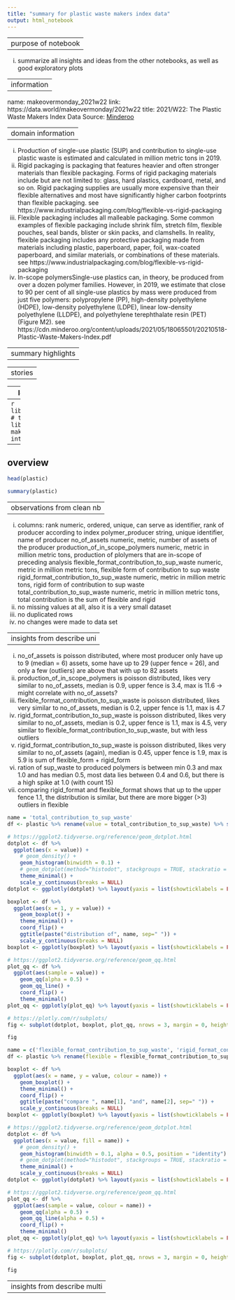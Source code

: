 ```yaml
---
title: "summary for plastic waste makers index data"
output: html_notebook
---
```


---
purpose of notebook
---

  (i) summarize all insights and ideas from the other notebooks, as well as good exploratory plots
  
---
information
---

name: makeovermonday_2021w22
link: https://data.world/makeovermonday/2021w22
title: 2021/W22: The Plastic Waste Makers Index
Data Source: [Minderoo](https://www.minderoo.org/plastic-waste-makers-index/data/indices/producers/)


---
domain information 
---

 (i) Production of single-use plastic (SUP) and contribution to single-use plastic waste is estimated and calculated in million metric tons in 2019.
 (i) Rigid packaging is packaging that features heavier and often stronger materials than flexible packaging. Forms of rigid packaging materials include but are not limited to: glass,      hard plastics, cardboard, metal, and so on. Rigid packaging supplies are usually more expensive than their flexible alternatives and most have significantly higher carbon              footprints than flexible packaging. see https://www.industrialpackaging.com/blog/flexible-vs-rigid-packaging
 (i) Flexible packaging includes all malleable packaging. Some common examples of flexible packaging include shrink film, stretch film, flexible pouches, seal bands, blister or skin        packs, and clamshells. In reality, flexible packaging includes any protective packaging made from materials including plastic, paperboard, paper, foil, wax-coated paperboard, and      similar materials, or combinations of these materials. see https://www.industrialpackaging.com/blog/flexible-vs-rigid-packaging
 (i) In-scope polymersSingle-use plastics can, in theory, be produced from over a dozen polymer families. However, in 2019, we estimate that close to 90 per cent of all single-use          plastics by mass were produced from just five polymers: polypropylene (PP), high-density polyethylene (HDPE), low-density polyethylene (LDPE), linear low-density polyethylene          (LLDPE), and polyethylene terephthalate resin (PET) (Figure M2). see https://cdn.minderoo.org/content/uploads/2021/05/18065501/20210518-Plastic-Waste-Makers-Index.pdf
  
---
summary highlights
---
  


---
stories
---



---
load packages
---
```r
library(tidyverse) # tidy data frame
library(plotly) # make ggplots interactive
```

---
overview
---
```r
head(plastic)
```

```r
summary(plastic)
```

---
observations from clean nb
---

  (i) columns: rank                                         numeric, ordered, unique, can serve as identifier, rank of producer according to index
               polymer_producer                             string, unique identifier, name of producer
               no_of_assets                                 numeric, metric, number of assets of the producer
               production_of_in_scope_polymers              numeric, metric in million metric tons, production of plolymers that are in-scope of preceding analysis
               flexible_format_contribution_to_sup_waste    numeric, metric in million metric tons, flexible form of contribution to sup waste
               rigid_format_contribution_to_sup_waste       numeric, metric in million metric tons, rigid form of contribution to sup waste
               total_contribution_to_sup_waste              numeric, metric in million metric tons, total contribution is the sum of flexible and rigid
  (i) no missing values at all, also it is a very small dataset
  (i) no duplicated rows
  (i) no changes were made to data set

---
insights from describe uni
---

  (i) no_of_assets is poisson distributed, where most producer only have up to 9 (median = 6) assets, some have up to 29 (upper fence = 26), and only a few (outliers) are above that        with up to 82 assets
  (i) production_of_in_scope_polymers is poisson distributed, likes very similar to no_of_assets, median is 0.9, upper fence is 3.4, max is 11.6
      -> might correlate with no_of_assets?
  (i) flexible_format_contribution_to_sup_waste is poisson distributed, likes very similar to no_of_assets, median is 0.2, upper fence is 1.1, max is 4.7
  (i) rigid_format_contribution_to_sup_waste is poisson distributed, likes very similar to no_of_assets, median is 0.2, upper fence is 1.1, max is 4.5,
      very similar to flexible_format_contribution_to_sup_waste, but with less outliers
  (i) rigid_format_contribution_to_sup_waste is poisson distributed, likes very similar to no_of_assets (again), median is 0.45, upper fence is 1.9, max is 5.9
      is sum of flexible_form + rigid_form
  (i) ration of sup_waste to produced polymers is between min 0.3 and max 1.0 and has median 0.5, most data lies between 0.4 and 0.6, but there is a high spike at 1.0 (with count 15)
  (i) comparing rigid_format and flexible_format shows that up to the upper fence 1.1, the distribution is similar, but there are more bigger (>3) outliers in flexible

```r
name = 'total_contribution_to_sup_waste'
df <- plastic %>% rename(value = total_contribution_to_sup_waste) %>% select(value)

# https://ggplot2.tidyverse.org/reference/geom_dotplot.html
dotplot <- df %>%
  ggplot(aes(x = value)) +
    # geom_density() +
    geom_histogram(binwidth = 0.1) +
    # geom_dotplot(method="histodot", stackgroups = TRUE, stackratio = 1.1, dotsize = 1.2, binwidth = 1) +
    theme_minimal() +
    scale_y_continuous(breaks = NULL) 
dotplot <- ggplotly(dotplot) %>% layout(yaxis = list(showticklabels = FALSE, showgrid = FALSE))

boxplot <- df %>%
  ggplot(aes(x = 1, y = value)) +
    geom_boxplot() +
    theme_minimal() +
    coord_flip() +
    ggtitle(paste("distribution of", name, sep=" ")) +
    scale_y_continuous(breaks = NULL) 
boxplot <- ggplotly(boxplot) %>% layout(yaxis = list(showticklabels = FALSE, showgrid = FALSE))

# https://ggplot2.tidyverse.org/reference/geom_qq.html 
plot_qq <- df %>%
  ggplot(aes(sample = value)) +
    geom_qq(alpha = 0.5) +
    geom_qq_line() +
    coord_flip() +
    theme_minimal()
plot_qq <- ggplotly(plot_qq) %>% layout(yaxis = list(showticklabels = FALSE, showgrid = FALSE))

# https://plotly.com/r/subplots/
fig <- subplot(dotplot, boxplot, plot_qq, nrows = 3, margin = 0, heights = c(0.5, 0.2, 0.3), shareX = TRUE) 

fig
```
```r
name = c('flexible_format_contribution_to_sup_waste', 'rigid_format_contribution_to_sup_waste')
df <- plastic %>% rename(flexible = flexible_format_contribution_to_sup_waste, rigid = rigid_format_contribution_to_sup_waste) %>% select(flexible, rigid) %>% pivot_longer(cols = c(flexible,rigid))

boxplot <- df %>%
  ggplot(aes(x = name, y = value, colour = name)) +
    geom_boxplot() +
    theme_minimal() +
    coord_flip() +
    ggtitle(paste("compare ", name[1], "and", name[2], sep=" ")) +
    scale_y_continuous(breaks = NULL) 
boxplot <- ggplotly(boxplot) %>% layout(yaxis = list(showticklabels = FALSE, showgrid = FALSE))

# https://ggplot2.tidyverse.org/reference/geom_dotplot.html
dotplot <- df %>%
  ggplot(aes(x = value, fill = name)) +
    # geom_density() +
    geom_histogram(binwidth = 0.1, alpha = 0.5, position = "identity") +
    # geom_dotplot(method="histodot", stackgroups = TRUE, stackratio = 1, dotsize = 0.23, binwidth = 0.1) +
    theme_minimal() +
    scale_y_continuous(breaks = NULL) 
dotplot <- ggplotly(dotplot) %>% layout(yaxis = list(showticklabels = FALSE, showgrid = FALSE))

# https://ggplot2.tidyverse.org/reference/geom_qq.html 
plot_qq <- df %>%
  ggplot(aes(sample = value, colour = name)) +
    geom_qq(alpha = 0.5) +
    geom_qq_line(alpha = 0.5) +
    coord_flip() +
    theme_minimal() 
plot_qq <- ggplotly(plot_qq) %>% layout(yaxis = list(showticklabels = FALSE, showgrid = FALSE))

# https://plotly.com/r/subplots/
fig <- subplot(dotplot, boxplot, plot_qq, nrows = 3, margin = 0, heights = c(0.5, 0.2, 0.3), shareX = TRUE) 

fig
```

---
insights from describe multi
---






